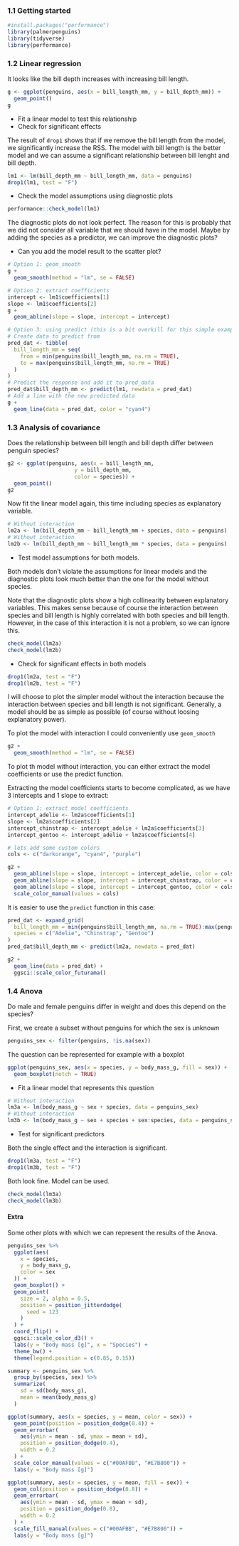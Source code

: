 ### 1.1 Getting started


```r
#install.packages("performance")
library(palmerpenguins)
library(tidyverse)
library(performance)
```

### 1.2 Linear regression

It looks like the bill depth increases with increasing bill length. 

```r
g <- ggplot(penguins, aes(x = bill_length_mm, y = bill_depth_mm)) +
  geom_point()
g
```

- Fit a linear model to test this relationship
- Check for significant effects

The result of `drop1` shows that if we remove the bill length from the model, we significantly increase the RSS. The model with bill length is the better model and we can assume a significant relationship between bill lenght and bill depth.

```r
lm1 <- lm(bill_depth_mm ~ bill_length_mm, data = penguins)
drop1(lm1, test = "F")
```

- Check the model assumptions using diagnostic plots

```r
performance::check_model(lm1)
```

The diagnostic plots do not look perfect. The reason for this is probably that we did not consider all variable that we should have in the model. Maybe by adding the species as a predictor, we can improve the diagnostic plots?

- Can you add the model result to the scatter plot?

```r
# Option 1: geom_smooth
g +
  geom_smooth(method = "lm", se = FALSE)
```

```r
# Option 2: extract coefficients
intercept <- lm1$coefficients[1]
slope <- lm1$coefficients[2]
g +
  geom_abline(slope = slope, intercept = intercept)
```

```r
# Option 3: using predict (this is a bit overkill for this simple example)
# Create data to predict from
pred_dat <- tibble(
  bill_length_mm = seq(
    from = min(penguins$bill_length_mm, na.rm = TRUE),
    to = max(penguins$bill_length_mm, na.rm = TRUE)
  )
)
# Predict the response and add it to pred_data
pred_dat$bill_depth_mm <- predict(lm1, newdata = pred_dat)
# Add a line with the new predicted data
g +
  geom_line(data = pred_dat, color = "cyan4")

```

### 1.3 Analysis of covariance

Does the relationship between bill length and bill depth differ between penguin species?

```r
g2 <- ggplot(penguins, aes(x = bill_length_mm, 
                     y = bill_depth_mm,
                     color = species)) +
  geom_point()
g2
```

Now fit the linear model again, this time including species as explanatory variable.

```r
# Without interaction
lm2a <- lm(bill_depth_mm ~ bill_length_mm + species, data = penguins)
# Without interaction
lm2b <- lm(bill_depth_mm ~ bill_length_mm * species, data = penguins)
```

- Test model assumptions for both models.

Both models don't violate the assumptions for linear models and the diagnostic plots look much better than the one for the model without species.

Note that the diagnostic plots show a high collinearity between explanatory variables. This makes sense because of course the interaction between species and bill length is highly correlated with both species and bill length. However, in the case of this interaction it is not a problem, so we can ignore this.

```r
check_model(lm2a)
check_model(lm2b)
```

- Check for significant effects in both models

```r
drop1(lm2a, test = "F")
drop1(lm2b, test = "F")
```

I will choose to plot the simpler model without the interaction because the interaction between species and bill length is not significant. Generally, a model should be as simple as possible (of course without loosing explanatory power).

To plot the model with interaction I could conveniently use `geom_smooth`

```r
g2 +
  geom_smooth(method = "lm", se = FALSE)
```

To plot th model without interaction, you can either extract the model coefficients or use the predict function.

Extracting the model coefficients starts to become complicated, as we have 3 intercepts and 1 slope to extract:

```r
# Option 1: extract model coefficients
intercept_adelie <- lm2a$coefficients[1]
slope <- lm2a$coefficients[2]
intercept_chinstrap <- intercept_adelie + lm2a$coefficients[3]
intercept_gentoo <- intercept_adelie + lm2a$coefficients[4]

# lets add some custom colors
cols <- c("darkorange", "cyan4", "purple")

g2 +
  geom_abline(slope = slope, intercept = intercept_adelie, color = cols[1]) +
  geom_abline(slope = slope, intercept = intercept_chinstrap, color = cols[2]) +
  geom_abline(slope = slope, intercept = intercept_gentoo, color = cols[3]) +
  scale_color_manual(values = cols)
```
It is easier to use the `predict` function in this case:

```r
pred_dat <- expand_grid(
  bill_length_mm = min(penguins$bill_length_mm, na.rm = TRUE):max(penguins$bill_length_mm, na.rm = TRUE),
  species = c("Adelie", "Chinstrap", "Gentoo")
)
pred_dat$bill_depth_mm <- predict(lm2a, newdata = pred_dat)

g2 +
  geom_line(data = pred_dat) +
  ggsci::scale_color_futurama()
```

### 1.4 Anova

Do male and female penguins differ in weight and does this depend on the species?

First, we create a subset without penguins for which the sex is unknown

```r
penguins_sex <- filter(penguins, !is.na(sex))
```

The question can be represented for example with a boxplot

```r
ggplot(penguins_sex, aes(x = species, y = body_mass_g, fill = sex)) +
  geom_boxplot(notch = TRUE)
```

- Fit a linear model that represents this question

```r
# Without interaction
lm3a <- lm(body_mass_g ~ sex + species, data = penguins_sex)
# Without interaction
lm3b <- lm(body_mass_g ~ sex + species + sex:species, data = penguins_sex)
```

- Test for significant predictors

Both the single effect and the interaction is significant.

```r
drop1(lm3a, test = "F")
drop1(lm3b, test = "F")
```
Both look fine. Model can be used.

```r
check_model(lm3a)
check_model(lm3b)
```

#### Extra

Some other plots with which we can represent the results of the Anova.

```r
penguins_sex %>%
  ggplot(aes(
    x = species,
    y = body_mass_g,
    color = sex
  )) +
  geom_boxplot() +
  geom_point(
    size = 2, alpha = 0.5,
    position = position_jitterdodge(
      seed = 123
    )
  ) +
  coord_flip() +
  ggsci::scale_color_d3() +
  labs(y = "Body mass [g]", x = "Species") +
  theme_bw() +
  theme(legend.position = c(0.85, 0.15))
```

```r
summary <- penguins_sex %>%
  group_by(species, sex) %>%
  summarize(
    sd = sd(body_mass_g),
    mean = mean(body_mass_g)
  )

ggplot(summary, aes(x = species, y = mean, color = sex)) +
  geom_point(position = position_dodge(0.4)) +
  geom_errorbar(
    aes(ymin = mean - sd, ymax = mean + sd),
    position = position_dodge(0.4),
    width = 0.2
  ) +
  scale_color_manual(values = c("#00AFBB", "#E7B800")) +
  labs(y = "Body mass [g]")

```

```r
ggplot(summary, aes(x = species, y = mean, fill = sex)) +
  geom_col(position = position_dodge(0.8)) +
  geom_errorbar(
    aes(ymin = mean - sd, ymax = mean + sd),
    position = position_dodge(0.8),
    width = 0.2
  ) +
  scale_fill_manual(values = c("#00AFBB", "#E7B800")) +
  labs(y = "Body mass [g]")
```
